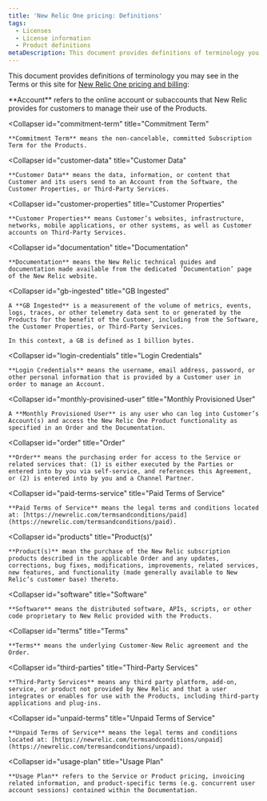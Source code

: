 ```yaml
---
title: 'New Relic One pricing: Definitions'
tags:
  - Licenses
  - License information
  - Product definitions
metaDescription: This document provides definitions of terminology you may see in New Relic contracts.
---
```


This document provides definitions of terminology you may see in the Terms or this site for [New Relic One pricing and billing](https://docs.newrelic.com/docs/accounts/accounts-billing/new-relic-one-pricing-users/pricing-billing):

<CollapserGroup>
  <Collapser
    id="account"
    title="Account"
  >
    **Account** refers to the online account or subaccounts that New Relic provides for customers to manage their use of the Products.
  </Collapser>

  <Collapser
    id="commitment-term"
    title="Commitment Term"
  >
    **Commitment Term** means the non-cancelable, committed Subscription Term for the Products.
  </Collapser>

  <Collapser
    id="customer-data"
    title="Customer Data"
  >
    **Customer Data** means the data, information, or content that Customer and its users send to an Account from the Software, the Customer Properties, or Third-Party Services.
  </Collapser>

  <Collapser
    id="customer-properties"
    title="Customer Properties"
  >
    **Customer Properties** means Customer’s websites, infrastructure, networks, mobile applications, or other systems, as well as Customer accounts on Third-Party Services.
  </Collapser>

  <Collapser
    id="documentation"
    title="Documentation"
  >
    **Documentation** means the New Relic technical guides and documentation made available from the dedicated ‘Documentation’ page of the New Relic website.
  </Collapser>

  <Collapser
    id="gb-ingested"
    title="GB Ingested"
  >
    A **GB Ingested** is a measurement of the volume of metrics, events, logs, traces, or other telemetry data sent to or generated by the Products for the benefit of the Customer, including from the Software, the Customer Properties, or Third-Party Services.

    In this context, a GB is defined as 1 billion bytes.
  </Collapser>

  <Collapser
    id="login-credentials"
    title="Login Credentials"
  >
    **Login Credentials** means the username, email address, password, or other personal information that is provided by a Customer user in order to manage an Account.
  </Collapser>

  <Collapser
    id="monthly-provisined-user"
    title="Monthly Provisioned User"
  >
    A **Monthly Provisioned User** is any user who can log into Customer’s Account(s) and access the New Relic One Product functionality as specified in an Order and the Documentation.
  </Collapser>

  <Collapser
    id="order"
    title="Order"
  >
    **Order** means the purchasing order for access to the Service or related services that: (1) is either executed by the Parties or entered into by you via self-service, and references this Agreement, or (2) is entered into by you and a Channel Partner.
  </Collapser>

  <Collapser
    id="paid-terms-service"
    title="Paid Terms of Service"
  >
    **Paid Terms of Service** means the legal terms and conditions located at: [https://newrelic.com/termsandconditions/paid](https://newrelic.com/termsandconditions/paid).
  </Collapser>

  <Collapser
    id="products"
    title="Product(s)"
  >
    **Product(s)** mean the purchase of the New Relic subscription products described in the applicable Order and any updates, corrections, bug fixes, modifications, improvements, related services, new features, and functionality (made generally available to New Relic’s customer base) thereto.
  </Collapser>

  <Collapser
    id="software"
    title="Software"
  >
    **Software** means the distributed software, APIs, scripts, or other code proprietary to New Relic provided with the Products.
  </Collapser>

  <Collapser
    id="terms"
    title="Terms"
  >
    **Terms** means the underlying Customer-New Relic agreement and the Order.
  </Collapser>

  <Collapser
    id="third-parties"
    title="Third-Party Services"
  >
    **Third-Party Services** means any third party platform, add-on, service, or product not provided by New Relic and that a user integrates or enables for use with the Products, including third-party applications and plug-ins.
  </Collapser>

  <Collapser
    id="unpaid-terms"
    title="Unpaid Terms of Service"
  >
    **Unpaid Terms of Service** means the legal terms and conditions located at: [https://newrelic.com/termsandconditions/unpaid](https://newrelic.com/termsandconditions/unpaid).
  </Collapser>

  <Collapser
    id="usage-plan"
    title="Usage Plan"
  >
    **Usage Plan** refers to the Service or Product pricing, invoicing related information, and product-specific terms (e.g. concurrent user account sessions) contained within the Documentation.
  </Collapser>
</CollapserGroup>
